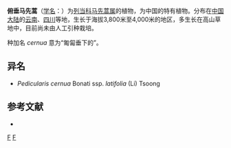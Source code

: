 {{Speciesbox
| genus = Pedicularis
| species = cernua
| authority = Bonati, 1907
| subdivision_ranks =[[亚种|亚种]]
| subdivision =
* 俯垂马先蒿 ''P. c.'' subsp. ''cernua''
* [[俯垂马先蒿宽叶|俯垂马先蒿宽叶]] ''P. c.'' subsp. ''latifolia''
}}

'''俯垂马先蒿'''（[[学名|学名]]：{{lang|la|''Pedicularis cernua''}}）为[[列当科|列当科]][[马先蒿属|马先蒿属]]的植物，为中国的特有植物。分布在[[中国大陆|中国大陆]]的[[云南|云南]]、[[四川|四川]]等地，生长于海拔3,800米至4,000米的地区，多生长在高山草地中，目前尚未由人工引种栽培。

种加名 ''cernua'' 意为“匍匐垂下的”。

== 异名 ==
* ''Pedicularis cernua'' Bonati ssp. ''latifolia'' (Li) Tsoong

== 参考文献 ==
<div class="references-small">
* {{cite web| url =http://www.bioinfo.cn/db05/KmzwSpecies.php?action=view&id=21261| title =俯垂马先蒿（亚种）| work =《中国高等植物数据库全库》| publisher =中国科学院微生物研究所| author =昆明植物研究所| accessdate =2009-02-25| deadurl =yes| archiveurl =https://web.archive.org/web/20160305031354/http://www.bioinfo.cn/db05/KmzwSpecies.php?action=view&id=21261| archivedate =2016-03-05}}
</div>
{{Taxonbar|from=Q10888134}}

[[Category:马先蒿属|F]]
[[Category:1907年描述的植物|F]]


{{植物小作品}}